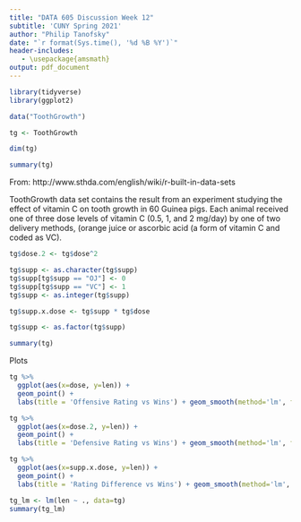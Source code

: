 ```yaml
---
title: "DATA 605 Discussion Week 12"
subtitle: 'CUNY Spring 2021'
author: "Philip Tanofsky" 
date: "`r format(Sys.time(), '%d %B %Y')`"
header-includes:
   - \usepackage{amsmath}
output: pdf_document
---
```


```r
library(tidyverse)
library(ggplot2)
```

```r
data("ToothGrowth")

tg <- ToothGrowth

dim(tg)

summary(tg)
```


From: http://www.sthda.com/english/wiki/r-built-in-data-sets

ToothGrowth data set contains the result from an experiment studying the effect of vitamin C on tooth growth in 60 Guinea pigs. Each animal received one of three dose levels of vitamin C (0.5, 1, and 2 mg/day) by one of two delivery methods, (orange juice or ascorbic acid (a form of vitamin C and coded as VC).

```r

tg$dose.2 <- tg$dose^2

tg$supp <- as.character(tg$supp)
tg$supp[tg$supp == "OJ"] <- 0
tg$supp[tg$supp == "VC"] <- 1
tg$supp <- as.integer(tg$supp)

tg$supp.x.dose <- tg$supp * tg$dose

tg$supp <- as.factor(tg$supp)

summary(tg)
```

Plots

```r
tg %>%
  ggplot(aes(x=dose, y=len)) + 
  geom_point() + 
  labs(title = 'Offensive Rating vs Wins') + geom_smooth(method='lm', formula= y~x)

tg %>%
  ggplot(aes(x=dose.2, y=len)) + 
  geom_point() + 
  labs(title = 'Defensive Rating vs Wins') + geom_smooth(method='lm', formula= y~x)

tg %>%
  ggplot(aes(x=supp.x.dose, y=len)) + 
  geom_point() + 
  labs(title = 'Rating Difference vs Wins') + geom_smooth(method='lm', formula= y~x)
```

```r
tg_lm <- lm(len ~ ., data=tg)
summary(tg_lm)
```

```r
```

```r
```

```r
```

```r
```

```r
```

```r
```

```r
```